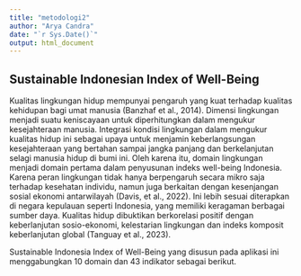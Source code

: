 ```yaml
---
title: "metodologi2"
author: "Arya Candra"
date: "`r Sys.Date()`"
output: html_document
---
```


## Sustainable Indonesian Index of Well-Being

Kualitas lingkungan hidup mempunyai pengaruh yang kuat terhadap kualitas kehidupan bagi umat manusia (Banzhaf et al., 2014). Dimensi lingkungan menjadi suatu keniscayaan untuk diperhitungkan dalam mengukur kesejahteraan manusia. Integrasi kondisi lingkungan dalam mengukur kualitas hidup ini sebagai upaya untuk menjamin keberlangsungan kesejahteraan yang bertahan sampai jangka panjang dan berkelanjutan selagi manusia hidup di bumi ini. Oleh karena itu, domain lingkungan menjadi domain pertama dalam penyusunan indeks well-being Indonesia. Karena peran lingkungan tidak hanya berpengaruh secara mikro saja terhadap kesehatan individu, namun juga berkaitan dengan kesenjangan sosial ekonomi antarwilayah (Davis, et al., 2022). Ini lebih sesuai diterapkan di negara kepulauan seperti Indonesia, yang memiliki keragaman berbagai sumber daya. Kualitas hidup dibuktikan berkorelasi positif dengan keberlanjutan sosio-ekonomi, kelestarian lingkungan dan indeks komposit keberlanjutan global (Tanguay et al., 2023).

Sustainable Indonesia Index of Well-Being yang disusun pada aplikasi ini menggabungkan 10 domain dan 43 indikator sebagai berikut.